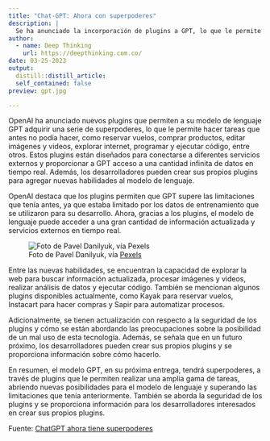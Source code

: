 ```yaml
---
title: "Chat-GPT: Ahora con superpoderes"
description: |
  Se ha anunciado la incorporación de plugins a GPT, lo que le permite tener acceso a una gran variedad de servicios externos. Esto permite que los modelos de lenguaje, como GPT, superen las limitaciones de los datos de entrenamiento utilizados. Ahora, GPT tendrá acceso a servicios fiscales, reservas de vuelos, creación de automatizaciones y mucho más.
author:
  - name: Deep Thinking 
    url: https://deepthinking.com.co/
date: 03-25-2023
output:
  distill::distill_article:
  self_contained: false
preview: gpt.jpg

---
```


OpenAI ha anunciado nuevos plugins que permiten a su modelo de lenguaje GPT adquirir una serie de superpoderes, lo que le permite hacer tareas que antes no podía hacer, como reservar vuelos, comprar productos, editar imágenes y videos, explorar internet, programar y ejecutar código, entre otros. Estos plugins están diseñados para conectarse a diferentes servicios externos y proporcionar a GPT acceso a una cantidad infinita de datos en tiempo real. Además, los desarrolladores pueden crear sus propios plugins para agregar nuevas habilidades al modelo de lenguaje.

OpenAI destaca que los plugins permiten que GPT supere las limitaciones que tenía antes, ya que estaba limitado por los datos de entrenamiento que se utilizaron para su desarrollo. Ahora, gracias a los plugins, el modelo de lenguaje puede acceder a una gran cantidad de información actualizada y servicios externos en tiempo real.

![Foto de Pavel Danilyuk, vía [Pexels](https://www.pexels.com)](gpt.jpg)


Entre las nuevas habilidades, se encuentran la capacidad de explorar la web para buscar información actualizada, procesar imágenes y videos, realizar análisis de datos y ejecutar código. También se mencionan algunos plugins disponibles actualmente, como Kayak para reservar vuelos, Instacart para hacer compras y Sapir para automatizar procesos.

Adicionalmente, se tienen actualización con respecto a la seguridad de los plugins y cómo se están abordando las preocupaciones sobre la posibilidad de un mal uso de esta tecnología. Además, se señala que en un futuro próximo, los desarrolladores pueden crear sus propios plugins y se proporciona información sobre cómo hacerlo.

En resumen, el modelo GPT, en su próxima entrega, tendrá superpoderes, a través de plugins que le permiten realizar una amplia gama de tareas, abriendo nuevas posibilidades para el modelo de lenguaje y superando las limitaciones que tenía anteriormente. También se aborda la seguridad de los plugins y se proporciona información para los desarrolladores interesados en crear sus propios plugins.

Fuente: [ChatGPT ahora tiene superpoderes](https://youtu.be/OC888STwrlU)

